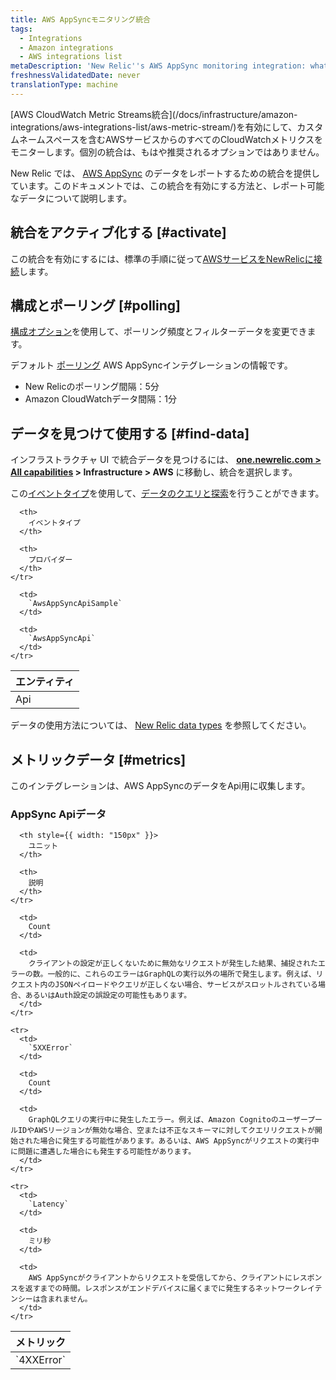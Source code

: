 ```yaml
---
title: AWS AppSyncモニタリング統合
tags:
  - Integrations
  - Amazon integrations
  - AWS integrations list
metaDescription: 'New Relic''s AWS AppSync monitoring integration: what data it reports, and how to enable it.'
freshnessValidatedDate: never
translationType: machine
---
```


<Callout variant="important">
  [AWS CloudWatch Metric Streams統合](/docs/infrastructure/amazon-integrations/aws-integrations-list/aws-metric-stream/)を有効にして、カスタムネームスペースを含むAWSサービスからのすべてのCloudWatchメトリクスをモニターします。個別の統合は、もはや推奨されるオプションではありません。
</Callout>

New Relic では、 [AWS AppSync](https://aws.amazon.com/appsync/) のデータをレポートするための統合を提供しています。このドキュメントでは、この統合を有効にする方法と、レポート可能なデータについて説明します。

## 統合をアクティブ化する [#activate]

この統合を有効にするには、標準の手順に従って[AWSサービスをNewRelicに接続](/docs/infrastructure/infrastructure-integrations/getting-started/connect-aws-integrations-infrastructure)します。

## 構成とポーリング [#polling]

[構成オプション](/docs/integrations/new-relic-integrations/getting-started/configure-polling-frequency-data-collection-cloud-integrations)を使用して、ポーリング頻度とフィルターデータを変更できます。

デフォルト [ポーリング](/docs/infrastructure/amazon-integrations/aws-integrations-list/aws-polling-intervals-infrastructure-integrations) AWS AppSyncインテグレーションの情報です。

* New Relicのポーリング間隔：5分
* Amazon CloudWatchデータ間隔：1分

## データを見つけて使用する [#find-data]

インフラストラクチャ UI で統合データを見つけるには、 **[one.newrelic.com > All capabilities](https://one.newrelic.com/all-capabilities) > Infrastructure > AWS** に移動し、統合を選択します。

この[イベントタイプ](/docs/data-apis/understand-data/new-relic-data-types/#event-data)を使用して、[データのクエリと探索](/docs/using-new-relic/data/understand-data/query-new-relic-data)を行うことができます。

<table>
  <thead>
    <tr>
      <th>
        エンティティ
      </th>

      <th>
        イベントタイプ
      </th>

      <th>
        プロバイダー
      </th>
    </tr>
  </thead>

  <tbody>
    <tr>
      <td>
        Api
      </td>

      <td>
        `AwsAppSyncApiSample`
      </td>

      <td>
        `AwsAppSyncApi`
      </td>
    </tr>
  </tbody>
</table>

データの使用方法については、 [New Relic data types](/docs/telemetry-data-platform/understand-data/new-relic-data-types/) を参照してください。

## メトリックデータ [#metrics]

このインテグレーションは、AWS AppSyncのデータをApi用に収集します。

### AppSync Apiデータ

<table>
  <thead>
    <tr>
      <th style={{ width: "275px" }}>
        メトリック
      </th>

      <th style={{ width: "150px" }}>
        ユニット
      </th>

      <th>
        説明
      </th>
    </tr>
  </thead>

  <tbody>
    <tr>
      <td>
        `4XXError`
      </td>

      <td>
        Count
      </td>

      <td>
        クライアントの設定が正しくないために無効なリクエストが発生した結果、捕捉されたエラーの数。一般的に、これらのエラーはGraphQLの実行以外の場所で発生します。例えば、リクエスト内のJSONペイロードやクエリが正しくない場合、サービスがスロットルされている場合、あるいはAuth設定の誤設定の可能性もあります。
      </td>
    </tr>

    <tr>
      <td>
        `5XXError`
      </td>

      <td>
        Count
      </td>

      <td>
        GraphQLクエリの実行中に発生したエラー。例えば、Amazon CognitoのユーザープールIDやAWSリージョンが無効な場合、空または不正なスキーマに対してクエリリクエストが開始された場合に発生する可能性があります。あるいは、AWS AppSyncがリクエストの実行中に問題に遭遇した場合にも発生する可能性があります。
      </td>
    </tr>

    <tr>
      <td>
        `Latency`
      </td>

      <td>
        ミリ秒
      </td>

      <td>
        AWS AppSyncがクライアントからリクエストを受信してから、クライアントにレスポンスを返すまでの時間。レスポンスがエンドデバイスに届くまでに発生するネットワークレイテンシーは含まれません。
      </td>
    </tr>
  </tbody>
</table>